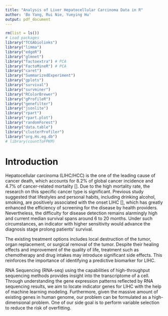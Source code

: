 ```yaml
---
title: "Analysis of Liver Hepatocellular Carcinoma Data in R"
author: 'Bo Yang, Rui Nie, Yueying Hu'
output: pdf_document
---
```



```r
rm(list = ls())
# Load packages
library("TCGAbiolinks")
library("limma")
library("edgeR")
library("glmnet")
library("factoextra") # PCA
library("FactoMineR") # PCA
library("caret")
library("SummarizedExperiment")
library("gplots")
library("survival")
library("survminer")
library("RColorBrewer")
library("gProfileR")
library("genefilter")
library("jsonlite")
library("rpart")
library("rpart.plot")
library("randomForest")
library("data.table")
library("clusterProfiler")
library("org.Hs.eg.db") 
# library(countToFPKM)
```


# Introduction

Hepatocellular carcinoma (LIHC/HCC) is the one of the leading cause of cancer death, which accounts for 8.2% of global cancer incidence and 4.7% of cancer-related
mortality []. Due to the high mortality rate, the research on this specific cancer type is significant. Previous study suggested that lifestyles and personal habits, including drinking alcohol, smoking, are positively associated with the onset LIHC [], which has greatly enhanced the efficiency of screening for the disease by health providers. Nevertheless, the difficulty for disease detection remains alarmingly high and current median survival spans around 6 to 20 months. Under such circumstances, an indicator with higher sensitivity would advance the diagnosis stage prolong patients' survival.

The existing treatment options includes local destruction of the tumor, organ replacement, or surgical removal of the tumor. Despite their healing effects and improvement of the quality of life, treatment such as chemotherapy and drug intakes may introduce significant side effects. This reinforces the importance of identifying a predictive biomarker for LIHC. 

RNA Sequencing (RNA-seq) using the capabilities of high-throughput sequencing methods provides insight into the transcriptome of a cell. Through understanding the gene expression patterns reflected by RNA sequencing results, we aim to locate indicator genes for LIHC with the help of machine learning modeling. Furthermore, given the massive amount of existing genes in human genome, our problem can be formulated as a high-dimensional problem. One of our side goal is to perform variable selection to reduce the risk of overfitting.

